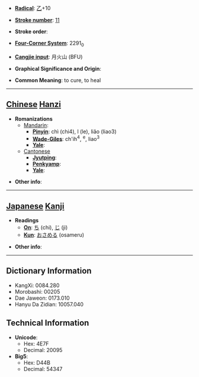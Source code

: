 * '''[[Wiktionary:Chinese radical index| Radical]]''': [[Wiktionary:Chinese radical index 乙|乙]]+10

* '''[[Wiktionary:Chinese total strokes index|Stroke number]]''': [[Wiktionary:Chinese total strokes index 11|11]]

* '''Stroke order''': 

* '''[[Wiktionary:Chinese four corner index|Four-Corner System]]''': 2291<sub>0</sub>

* '''[[Wiktionary:Chinese Cangjie index|Cangjie input]]''': 月火山 (BFU)

* '''Graphical Significance and Origin''': 

* '''Common Meaning''': to cure, to heal

----

== [[Chinese]] [[Hanzi]] ==

* '''Romanizations'''
** [[Mandarin]]:
*** '''[[Pinyin]]''': chì (chi4), l (le), liǎo (liao3)
*** '''[[Wade-Giles]]''': ch'ih<sup>4</sup>, <sup>e</sup>, liao<sup>3</sup>
*** '''[[Yale]]''': 
**[[Cantonese]]
***'''[[Jyutping]]''':
***'''[[Penkyamp]]''': 
***'''[[Yale]]''': 

* '''Other info''': 

----

== [[Japanese]] [[Kanji]] ==

* '''Readings'''
** '''[[On]]''': [[ち]] (chi), [[じ]] (ji)
** '''[[Kun]]''': [[おさめる]] (osameru)

* '''Other info''':  

----

== Dictionary Information ==

* KangXi: 0084.280
* Morobashi: 00205
* Dae Jaweon: 0173.010
* Hanyu Da Zidian: 10057.040

== Technical Information ==

* '''Unicode''':
** Hex: 4E7F
** Decimal: 20095
* '''Big5''':
** Hex: D44B
** Decimal: 54347